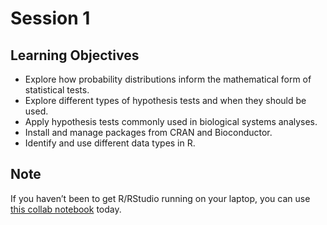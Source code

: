 # Session 1

## Learning Objectives

-   Explore how probability distributions inform the mathematical form of statistical tests.
-   Explore different types of hypothesis tests and when they should be used.
-   Apply hypothesis tests commonly used in biological systems analyses.
-   Install and manage packages from CRAN and Bioconductor.
-   Identify and use different data types in R.

## Note

If you haven't been to get R/RStudio running on your laptop, you can use [this collab notebook](https://colab.research.google.com/drive/1pSdvOy7wx8QpR9gqI2VmLLU_Jd6VJwhc?usp=sharing) today.
